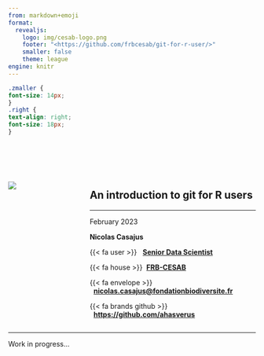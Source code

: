 ```yaml
---
from: markdown+emoji
format:
  revealjs:
    logo: img/cesab-logo.png
    footer: "<https://github.com/frbcesab/git-for-r-user/>"
    smaller: false
    theme: league
engine: knitr
---
```


```css
.zmaller {
font-size: 14px;
}
.right {
text-align: right;
font-size: 18px;
}
```

<!-- Title slide -->

<br>
<br>
<br>

:::: {.columns}

::: {.column width="30%"}
![](./img/git-logo.png)
:::

::: {.column width="70%"}

## An introduction to git for R users {.smaller}

<hr />

::: {.right}
February 2023
:::


**Nicolas Casajus**

::: {.zmaller}

{{< fa user >}} &nbsp;&nbsp;[**Senior Data Scientist**](https://nicolascasajus.fr)

{{< fa house >}} &nbsp;[**FRB-CESAB**](https://www.fondationbiodiversite.fr/en/about-the-foundation/le-cesab/)

{{< fa envelope >}} &nbsp;&nbsp;[**nicolas.casajus@fondationbiodiversite.fr**](#)

{{< fa brands github >}} &nbsp;&nbsp;[**https://github.com/ahasverus**](https://github.com/ahasverus)

:::

:::

::::

---

Work in progress...
